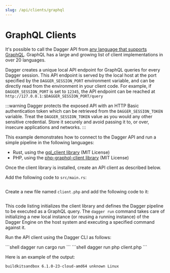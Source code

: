 ```yaml
---
slug: /api/clients/graphql
---
```


# GraphQL Clients

It's possible to call the Dagger API from [any language that supports GraphQL](https://graphql.org/code/). GraphQL has a large and growing list of client implementations in over 20 languages.

Dagger creates a unique local API endpoint for GraphQL queries for every Dagger session. This API endpoint is served by the local host at the port specified by the `DAGGER_SESSION_PORT` environment variable, and can be directly read from the environment in your client code. For example, if `DAGGER_SESSION_PORT` is set to `12345`, the API endpoint can be reached at `http://127.0.0.1:$DAGGER_SESSION_PORT/query`

:::warning
Dagger protects the exposed API with an HTTP Basic authentication token which can be retrieved from the `DAGGER_SESSION_TOKEN` variable. Treat the `DAGGER_SESSION_TOKEN` value as you would any other sensitive credential. Store it securely and avoid passing it to, or over, insecure applications and networks.
:::

This example demonstrates how to connect to the Dagger API and run a simple pipeline in the following languages:

- Rust, using the [gql_client library](https://github.com/arthurkhlghatyan/gql-client-rs) (MIT License)
- PHP, using the [php-graphql-client library](https://github.com/mghoneimy/php-graphql-client) (MIT License)

Once the client library is installed, create an API client as described below.

<Tabs>
<TabItem value="Rust">

Add the following code to `src/main.rs`:

```rust file=./snippets/clients-graphql/main.rs
```

</TabItem>
<TabItem value="PHP">

Create a new file named `client.php` and add the following code to it:

```php file=./snippets/clients-graphql/client.php
```

</TabItem>
</Tabs>

This code listing initializes the client library and defines the Dagger pipeline to be executed as a GraphQL query. The `dagger run` command takes care of initializing a new local instance (or reusing a running instance) of the Dagger Engine on the host system and executing a specified command against it.

Run the API client using the Dagger CLI as follows:

<Tabs>
<TabItem value="Rust">
```shell
dagger run cargo run
```
</TabItem>
<TabItem value="PHP">
```shell
dagger run php client.php
```
</TabItem>
</Tabs>

Here is an example of the output:

```shell
buildkitsandbox 6.1.0-23-cloud-amd64 unknown Linux
```
